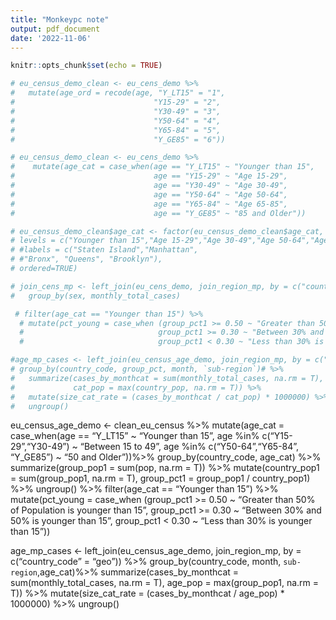 ```yaml
---
title: "Monkeypc note"
output: pdf_document
date: '2022-11-06'
---
```


```r
knitr::opts_chunk$set(echo = TRUE)
```
```r
# eu_census_demo_clean <- eu_cens_demo %>%
#   mutate(age_ord = recode(age, "Y_LT15" = "1",
#                               "Y15-29" = "2",
#                               "Y30-49" = "3",
#                               "Y50-64" = "4",
#                               "Y65-84" = "5",
#                               "Y_GE85" = "6"))

# eu_census_demo_clean <- eu_cens_demo %>%
#    mutate(age_cat = case_when(age == "Y_LT15" ~ "Younger than 15",
#                               age == "Y15-29" ~ "Age 15-29",
#                               age == "Y30-49" ~ "Age 30-49",
#                               age == "Y50-64" ~ "Age 50-64",
#                               age == "Y65-84" ~ "Age 65-85",
#                               age == "Y_GE85" ~ "85 and Older"))

# eu_census_demo_clean$age_cat <- factor(eu_census_demo_clean$age_cat,
# levels = c("Younger than 15","Age 15-29","Age 30-49","Age 50-64","Age 65-85","85 and Older"), #"2","3","1","4","5"
# #labels = c("Staten Island","Manhattan",
# #"Bronx", "Queens", "Brooklyn"),
# ordered=TRUE)

```

```r
# join_cens_mp <- left_join(eu_cens_demo, join_region_mp, by = c("country_code" = "geo"))%>%
#   group_by(sex, monthly_total_cases)

```

```r
 # filter(age_cat == "Younger than 15") %>%
  # mutate(pct_young = case_when (group_pct1 >= 0.50 ~ "Greater than 50% of Population is younger than 15",
  #                              group_pct1 >= 0.30 ~ "Between 30% and 50% is younger than 15",
  #                              group_pct1 < 0.30 ~ "Less than 30% is younger than 15"

#age_mp_cases <- left_join(eu_census_age_demo, join_region_mp, by = c("country_code" = "geo"))# %>%
# group_by(country_code, group_pct, month, `sub-region`)# %>%
#   summarize(cases_by_monthcat = sum(monthly_total_cases, na.rm = T),
#             cat_pop = max(country_pop, na.rm = T)) %>%
#   mutate(size_cat_rate = (cases_by_monthcat / cat_pop) * 1000000) %>%
#   ungroup()

```
eu_census_age_demo <- clean_eu_census %>%
  mutate(age_cat = case_when(age == "Y_LT15" ~ "Younger than 15",
                              age %in% c("Y15-29","Y30-49")  ~ "Between 15 to 49",
                              age %in% c("Y50-64","Y65-84", "Y_GE85") ~ "50 and Older"))%>%
  group_by(country_code, age_cat) %>%
  summarize(group_pop1 = sum(pop, na.rm = T)) %>%
  mutate(country_pop1 = sum(group_pop1, na.rm = T),
         group_pct1 = group_pop1 / country_pop1) %>%
  ungroup() %>%
  filter(age_cat == "Younger than 15") %>%
  mutate(pct_young = case_when (group_pct1 >= 0.50 ~ "Greater than 50% of Population is younger than 15",
                               group_pct1 >= 0.30 ~ "Between 30% and 50% is younger than 15",
                               group_pct1 < 0.30 ~ "Less than 30% is younger than 15"))


  age_mp_cases <- left_join(eu_census_age_demo, join_region_mp, by = c("country_code" = "geo")) %>%
     group_by(country_code, month, `sub-region`,age_cat)%>% 
    summarize(cases_by_monthcat = sum(monthly_total_cases, na.rm = T),
            age_pop = max(group_pop1, na.rm = T)) %>%
  mutate(size_cat_rate = (cases_by_monthcat / age_pop) * 1000000) %>%
  ungroup()

